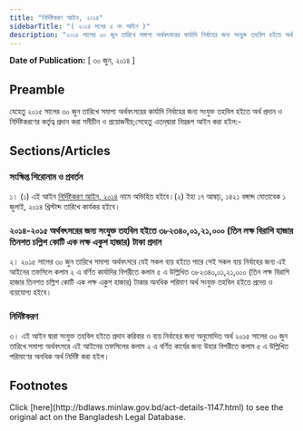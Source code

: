 ```yaml
---
title: "নির্দিষ্টকরণ আইন, ২০১৪"
sidebarTitle: "( ২০১৪ সনের ৫ নং আইন )"
description: "২০১৫ সালের ৩০ জুন তারিখে সমাপ্য অর্থবৎসরের কার্যাদি নির্বাহের জন্য সংযু্ক্ত তহবিল হইতে অর্থ প্রদান ও নির্দিষ্টকরণের কর্তৃত্ব প্রদানের জন্য প্রণীত আইন"
---
```


**Date of Publication:** [ ৩০ জুন, ২০১৪ ]

## Preamble

যেহেতু ২০১৫ সালের ৩০ জুন তারিখে সমাপ্য অর্থবৎসরের কার্যাদি নির্বাহের জন্য সংযুক্ত তহবিল হইতে অর্থ প্রদান ও নির্দিষ্টকরণের কর্তৃত্ব প্রদান করা সমীচীন ও প্রয়োজনীয়;সেহেতু এতদ্‌দ্বারা নিম্নরূপ আইন করা হইল:-

## Sections/Articles

### সংক্ষিপ্ত শিরোনাম ও প্রবর্তন

১। (১) এই আইন [নির্দিষ্টকরণ আইন, ২০১৪](/laws/volume-44/act-1147 "নির্দিষ্টকরণ  আইন, ২০১৪") নামে অভিহিত হইবে।(২) ইহা ১৭ আষাঢ়, ১৪২১ বঙ্গাব্দ মোতাবেক ১ জুলাই, ২০১৪ খ্রিস্টাব্দ তারিখে কার্যকর হইবে।

### ২০১৪-২০১৫ অর্থবৎসরের জন্য সংযুক্ত তহবিল হইতে ৩৮২৩৪০,০১,২১,০০০ (তিন লক্ষ বিরাশি হাজার তিনশত চল্লিশ কোটি এক লক্ষ একুশ হাজার) টাকা প্রদান

২। ২০১৫ সালের ৩০ জুন তারিখে সমাপ্য অর্থবৎসরে যেই সকল ব্যয় হইতে পারে সেই সকল ব্যয় নির্বাহের জন্য এই আইনের তফসিলে কলাম ২ এ বর্ণিত কার্যাদির বিপরীতে কলাম ৫ এ উল্লিখিত ৩৮২৩৪০,০১,২১,০০০ (তিন লক্ষ বিরাশি হাজার তিনশত চল্লিশ কোটি এক লক্ষ একুশ হাজার) টাকার অনধিক পরিমাণ অর্থ সংযুক্ত তহবিল হইতে প্রদেয় ও ব্যয়যোগ্য হইবে।

### নির্দিষ্টকরণ

৩। এই আইন দ্বারা সংযুক্ত তহবিল হইতে প্রদান করিবার ও ব্যয় নির্বাহের জন্য অনুমোদিত অর্থ ২০১৫ সালের ৩০ জুন তারিখে সমাপ্য অর্থবৎসরে এই আইনের তফসিলের কলাম ২ এ বর্ণিত কার্যের জন্য উহার বিপরীতে কলাম ৫ এ উল্লিখিত পরিমাণের অনধিক অর্থ নির্দিষ্ট করা হইল।

## Footnotes

<Note>
  Click [here](http://bdlaws.minlaw.gov.bd/act-details-1147.html) to see the original act on the Bangladesh Legal Database.
</Note>
